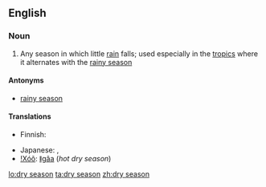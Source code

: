 {{wikipedia}}
==English==

===Noun===
{{en-noun|sg=[[dry]] [[season]]}}

# Any season in which little [[rain]] falls; used especially in the [[tropic]]s where it alternates with the [[rainy season]]

====Antonyms====
*[[rainy season]]

====Translations====
{{trans-top|season}}
* Finnish: {{t-|fi|kuiva kausi}}
{{trans-mid}}
* Japanese: {{t-|ja|乾季|tr=kanki}}, {{t-|ja|乾期|tr=kanki}}
* [[!Xóõ]]: [[ǁgâa]] (''hot dry season'')
{{trans-bottom}}

[[lo:dry season]]
[[ta:dry season]]
[[zh:dry season]]